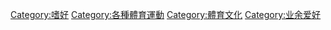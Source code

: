 [[Category:嗜好|Category:嗜好]]
[[Category:各種體育運動|Category:各種體育運動]]
[[Category:體育文化|Category:體育文化]]
[[Category:业余爱好|Category:业余爱好]]